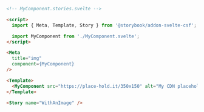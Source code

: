 ```html
<!-- MyComponent.stories.svelte -->

<script>
  import { Meta, Template, Story } from '@storybook/addon-svelte-csf';

  import MyComponent from './MyComponent.svelte';
</script>

<Meta
  title="img"
  component={MyComponent}
/>

<Template>
  <MyComponent src="https://place-hold.it/350x150" alt="My CDN placeholder" />
</Template>

<Story name="WithAnImage" />
```